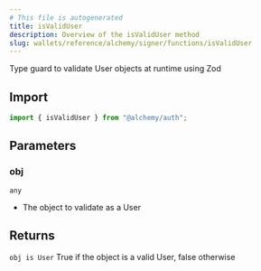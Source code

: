 ```yaml
---
# This file is autogenerated
title: isValidUser
description: Overview of the isValidUser method
slug: wallets/reference/alchemy/signer/functions/isValidUser
---
```


Type guard to validate User objects at runtime using Zod

## Import

```ts
import { isValidUser } from "@alchemy/auth";
```

## Parameters

### obj

`any`

- The object to validate as a User

## Returns

`obj is User`
True if the object is a valid User, false otherwise
